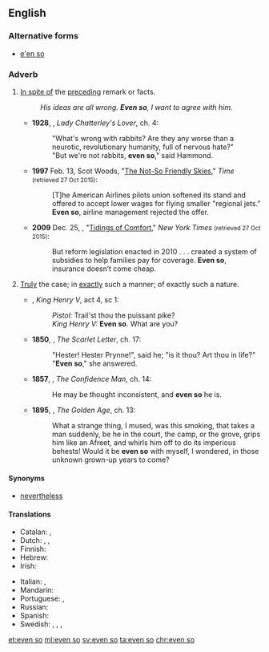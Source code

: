 ==English==

===Alternative forms===
* [[e'en so]]

===Adverb===
{{en-adv|-}}

# [[in spite of|In spite of]] the [[precede|preceding]] remark or facts.
#: ''His ideas are all wrong. '''Even so''', I want to agree with him.''
#* '''1928''', {{w|D. H. Lawrence}}, ''Lady Chatterley's Lover'', ch. 4:
#*: "What's wrong with rabbits? Are they any worse than a neurotic, revolutionary humanity, full of nervous hate?"
#*: "But we're not rabbits, '''even so'''," said Hammond.
#* '''1997''' Feb. 13, Scot Woods, "[http://content.time.com/time/nation/article/0,8599,7666,00.html The Not-So Friendly Skies]," ''Time'' <small>(retrieved 27 Oct 2015)</small>:
#*: [T]he American Airlines pilots union softened its stand and offered to accept lower wages for flying smaller "regional jets." '''Even so''', airline management rejected the offer.
#* '''2009''' Dec. 25, {{w|Paul Krugman}}, "[http://www.nytimes.com/2009/12/25/opinion/25krugman.html Tidings of Comfort]," ''New York Times'' <small>(retrieved 27 Oct 2015)</small>:
#*: But reform legislation enacted in 2010 . . . created a system of subsidies to help families pay for coverage. '''Even so''', insurance doesn’t come cheap.
# {{label|en|archaic}} [[truly|Truly]] the case; in [[exactly]] such a manner; of exactly such a nature.
#* {{circa|1598}} {{w|William Shakespeare}}, ''King Henry V'', act 4, sc 1:
#*: ''Pistol:'' Trail'st thou the puissant pike?
#*: ''King Henry V:'' '''Even so'''. What are you?
#* '''1850''', {{w|Nathaniel Hawthorne}}, ''The Scarlet Letter'', ch. 17:
#*: "Hester! Hester Prynne!", said he; "is it thou? Art thou in life?"
#*: "'''Even so'''," she answered.
#* '''1857''', {{w|Herman Melville}}, ''The Confidence Man'', ch. 14:
#*: He may be thought inconsistent, and '''even so''' he is.
#* '''1895''', {{w|Kenneth Grahame}}, ''The Golden Age'', ch. 13:
#*: What a strange thing, I mused, was this smoking, that takes a man suddenly, be he in the court, the camp, or the grove, grips him like an Afreet, and whirls him off to do its imperious behests! Would it be '''even so''' with myself, I wondered, in those unknown grown-up years to come?

====Synonyms====
* {{sense|in spite of the preceding remark or facts}} [[nevertheless]]

====Translations====
{{trans-top|in spite of the preceding remark or facts}}
* Catalan: {{t|ca|tot i així}}, {{t|ca|tot i això}}
* Dutch: {{t+|nl|desondanks}}, {{t|nl|zelfs dan}}, {{t+|nl|toch}}
* Finnish: {{t|fi|siitä huolimatta}}
* Hebrew: {{t|he|בְּכָל זֹאת|tr=bekhol zot|sc=Hebr}}
* Irish: {{t|ga|mar sin féin}}
{{trans-mid}}
* Italian: {{t+|it|tuttavia}}, {{t|it|ciononostante}}
* Mandarin: {{t|cmn|即使这样|sc=Hani}}
* Portuguese: {{t+|pt|ainda assim}}, {{t|pt|mesmo assim}}
* Russian: {{t|ru|несмотря́ на э́то}}
* Spanish: {{t|es|aún así}}
* Swedish: {{t+|sv|likväl}}, {{t+|sv|ändå}}, {{t+|sv|i alla fall}}, {{t|sv|trots det}}
{{trans-bottom}}

[[et:even so]]
[[ml:even so]]
[[sv:even so]]
[[ta:even so]]
[[chr:even so]]